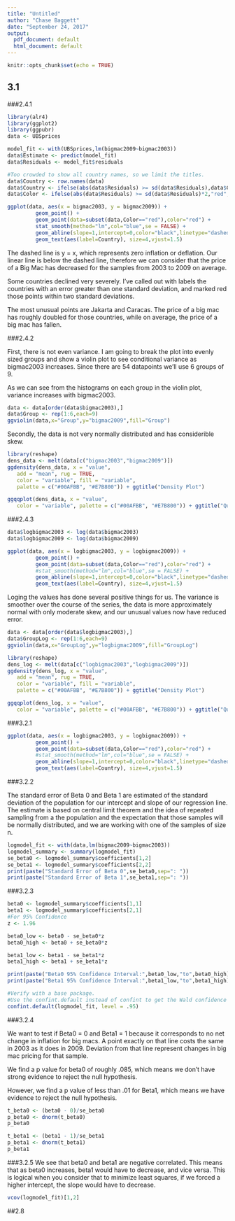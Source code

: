 ```yaml
---
title: "Untitled"
author: "Chase Baggett"
date: "September 24, 2017"
output:
  pdf_document: default
  html_document: default
---
```


```r
knitr::opts_chunk$set(echo = TRUE)
```

## 3.1
###2.4.1

```r
library(alr4)
library(ggplot2)
library(ggpubr)
data <- UBSprices

model_fit <- with(UBSprices,lm(bigmac2009~bigmac2003))
data$Estimate <- predict(model_fit)
data$Residuals <- model_fit$residuals

#Too crowded to show all country names, so we limit the titles.
data$Country <- row.names(data)
data$Country <- ifelse(abs(data$Residuals) >= sd(data$Residuals),data$Country,NA)
data$Color <- ifelse(abs(data$Residuals) >= sd(data$Residuals)*2,"red","black")

ggplot(data, aes(x = bigmac2003, y = bigmac2009)) + 
         geom_point() +
         geom_point(data=subset(data,Color=="red"),color="red") +
         stat_smooth(method="lm",col="blue",se = FALSE) +
         geom_abline(slope=1,intercept=0,color="black",linetype="dashed",alpha=.5) +
         geom_text(aes(label=Country), size=4,vjust=1.5)
```


The dashed line is y = x, which represents zero inflation or deflation. Our linear line is below the dashed line, therefore we can consider that the price of a Big Mac has decreased for the samples from 2003 to 2009 on average.

Some countries declined very severely. I've called out with labels the countries with an error greater than one standard deviation, and marked red those points within two standard deviations. 

The most unusual points are Jakarta and Caracas. The price of a big mac has roughly doubled for those countries, while on average, the price of a big mac has fallen. 

###2.4.2
  
First, there is not even variance. I am going to break the plot into evenly sized groups and show a violin plot to see conditional variance as bigmac2003 increases. Since there are 54 datapoints we'll use 6 groups of 9.

As we can see from the histograms on each group in the violin plot, variance increases with bigmac2003. 
  
```r
data <- data[order(data$bigmac2003),]
data$Group <- rep(1:6,each=9)
ggviolin(data,x="Group",y="bigmac2009",fill="Group")
```

Secondly, the data is not very normally distributed and has considerible skew.



```r
library(reshape)
dens_data <- melt(data[c("bigmac2003","bigmac2009")])
ggdensity(dens_data, x = "value",
   add = "mean", rug = TRUE,
   color = "variable", fill = "variable",
   palette = c("#00AFBB", "#E7B800")) + ggtitle("Density Plot")

ggqqplot(dens_data, x = "value",
   color = "variable", palette = c("#00AFBB", "#E7B800")) + ggtitle("Quantile-Quantile Plot")
```

###2.4.3

```r
data$logbigmac2003 <- log(data$bigmac2003)
data$logbigmac2009 <- log(data$bigmac2009)

ggplot(data, aes(x = logbigmac2003, y = logbigmac2009)) + 
         geom_point() +
         geom_point(data=subset(data,Color=="red"),color="red") +
         #stat_smooth(method="lm",col="blue",se = FALSE) +
         geom_abline(slope=1,intercept=0,color="black",linetype="dashed",alpha=.5) +
         geom_text(aes(label=Country), size=4,vjust=1.5)
```

Loging the values has done several positive things for us. The variance is smoother over the course of the series, the data is more approximately normal with only moderate skew, and our unusual values now have reduced error. 

```r
data <- data[order(data$logbigmac2003),]
data$GroupLog <- rep(1:6,each=9)
ggviolin(data,x="GroupLog",y="logbigmac2009",fill="GroupLog")

library(reshape)
dens_log <- melt(data[c("logbigmac2003","logbigmac2009")])
ggdensity(dens_log, x = "value",
   add = "mean", rug = TRUE,
   color = "variable", fill = "variable",
   palette = c("#00AFBB", "#E7B800")) + ggtitle("Density Plot")

ggqqplot(dens_log, x = "value",
   color = "variable", palette = c("#00AFBB", "#E7B800")) + ggtitle("Quantile-Quantile Plot")
```

###3.2.1

```r
ggplot(data, aes(x = logbigmac2003, y = logbigmac2009)) + 
         geom_point() +
         geom_point(data=subset(data,Color=="red"),color="red") +
         #stat_smooth(method="lm",col="blue",se = FALSE) +
         geom_abline(slope=1,intercept=0,color="black",linetype="dashed",alpha=.5) +
         geom_text(aes(label=Country), size=4,vjust=1.5)
```

###3.2.2

The standard error of Beta 0 and Beta 1 are estimated of the standard deviation of the population for our intercept and slope of our regression line. The estimate is based on central limit theorem and the idea of repeated sampling from a the population and the expectation that those samples will be normally distributed, and we are working with one of the samples of size n. 
```r
logmodel_fit <- with(data,lm(bigmac2009~bigmac2003))
logmodel_summary <- summary(logmodel_fit)
se_beta0 <- logmodel_summary$coefficients[1,2]
se_beta1 <- logmodel_summary$coefficients[2,2]
print(paste("Standard Error of Beta 0",se_beta0,sep=": "))
print(paste("Standard Error of Beta 1",se_beta1,sep=": "))
```

###3.2.3
```r
beta0 <- logmodel_summary$coefficients[1,1]
beta1 <- logmodel_summary$coefficients[2,1]
#For 95% Confidence
z <- 1.96

beta0_low <- beta0 - se_beta0*z
beta0_high <- beta0 + se_beta0*z

beta1_low <- beta1 - se_beta1*z
beta1_high <- beta1 + se_beta1*z

print(paste("Beta0 95% Confidence Interval:",beta0_low,"to",beta0_high))
print(paste("Beta1 95% Confidence Interval:",beta1_low,"to",beta1_high))

#Verify with a base package.
#Use the confint.default instead of confint to get the Wald confidence interval instead of the R default profile likelihood limit. 
confint.default(logmodel_fit, level = .95)
```

###3.2.4

We want to test if Beta0 = 0 and Beta1 = 1 because it corresponds to no net change in inflation for big macs. A point exactly on that line costs the same in 2003 as it does in 2009. Deviation from that line represent changes in big mac pricing for that sample. 

We find a p value for beta0 of roughly .085, which means we don't have strong evidence to reject the null hypothesis.

However, we find a p value of less than .01 for Beta1, which means we have evidence to reject the null hypothesis.  

```r
t_beta0 <- (beta0 - 0)/se_beta0
p_beta0 <- dnorm(t_beta0)
p_beta0

t_beta1 <- (beta1 - 1)/se_beta1
p_beta1 <- dnorm(t_beta1)
p_beta1
```

###3.2.5
We see that beta0 and beta1 are negative correlated. This means that as beta0 increases, beta1 would have to decrease, and vice versa. This is logical when you consider that to minimize least squares, if we forced a higher intercept, the slope would have to decrease.

```r
vcov(logmodel_fit)[1,2]
```

##2.8